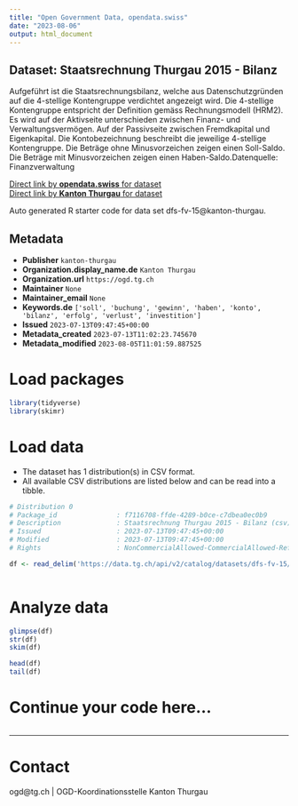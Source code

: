 ```yaml
---
title: "Open Government Data, opendata.swiss"
date: "2023-08-06"
output: html_document
---
```


## Dataset: Staatsrechnung Thurgau 2015 - Bilanz

Aufgeführt ist die Staatsrechnungsbilanz, welche aus Datenschutzgründen auf die 4-stellige Kontengruppe verdichtet angezeigt wird. Die 4-stellige Kontengruppe entspricht der Definition gemäss Rechnungsmodell (HRM2). Es wird auf der Aktivseite unterschieden zwischen Finanz- und Verwaltungsvermögen. Auf der Passivseite zwischen Fremdkapital und Eigenkapital. Die Kontobezeichnung beschreibt die jeweilige 4-stellige Kontengruppe. Die Beträge ohne Minusvorzeichen zeigen einen Soll-Saldo. Die Beträge mit Minusvorzeichen zeigen einen Haben-Saldo.Datenquelle: Finanzverwaltung

[Direct link by **opendata.swiss** for dataset](https://opendata.swiss/de/dataset/staatsrechnung-thurgau-2015-bilanz)<br>
[Direct link by **Kanton Thurgau** for dataset](https://data.tg.ch/explore/dataset/dfs-fv-15/)

Auto generated R starter code for data set dfs-fv-15@kanton-thurgau.

## Metadata

- **Publisher** `kanton-thurgau`
- **Organization.display_name.de** `Kanton Thurgau`
- **Organization.url** `https://ogd.tg.ch`
- **Maintainer** `None`
- **Maintainer_email** `None`
- **Keywords.de** `['soll', 'buchung', 'gewinn', 'haben', 'konto', 'bilanz', 'erfolg', 'verlust', 'investition']`
- **Issued** `2023-07-13T09:47:45+00:00`
- **Metadata_created** `2023-07-13T11:02:23.745670`
- **Metadata_modified** `2023-08-05T11:01:59.887525`


# Load packages

```r

library(tidyverse)
library(skimr)

```

# Load data

-   The dataset has 1 distribution(s) in CSV format.
-   All available CSV distributions are listed below and can be read into a tibble.

```r

# Distribution 0
# Package_id               : f7116708-ffde-4289-b0ce-c7dbea0ec0b9
# Description              : Staatsrechnung Thurgau 2015 - Bilanz (csv)
# Issued                   : 2023-07-13T09:47:45+00:00
# Modified                 : 2023-07-13T09:47:45+00:00
# Rights                   : NonCommercialAllowed-CommercialAllowed-ReferenceRequired

df <- read_delim('https://data.tg.ch/api/v2/catalog/datasets/dfs-fv-15/exports/csv')



```

# Analyze data

```r

glimpse(df)
str(df)
skim(df)

head(df)
tail(df)

```

# Continue your code here...

```r

```

------------------------------------------------------------------------

# Contact

ogd@tg.ch | OGD-Koordinationsstelle Kanton Thurgau
